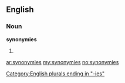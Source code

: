 ==English==

===Noun===
'''synonymies'''

# {{plural of|[[synonymy]]}}

[[Category:English plurals ending in "-ies"]]

[[ar:synonymies]]
[[my:synonymies]]
[[no:synonymies]]